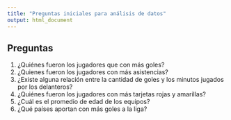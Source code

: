 ```yaml
---
title: "Preguntas iniciales para análisis de datos"
output: html_document
---
```


## Preguntas  

1. ¿Quiénes fueron los jugadores que con más goles?
2. ¿Quienes fueron los jugadores con más asistencias?
3. ¿Existe alguna relación entre la cantidad de goles y los minutos jugados por los delanteros?
4. ¿Quiénes fueron los jugadores con más tarjetas rojas y amarillas?
5. ¿Cuál es el promedio de edad de los equipos?
6. ¿Qué países aportan con más goles a la liga?
